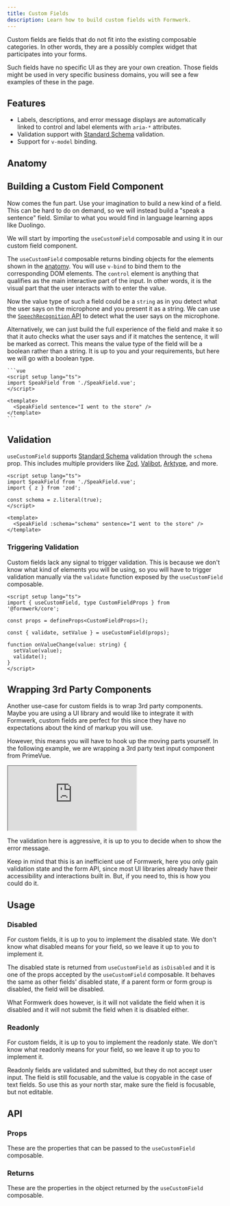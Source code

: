 ```yaml
---
title: Custom Fields
description: Learn how to build custom fields with Formwerk.
---
```



Custom fields are fields that do not fit into the existing composable categories. In other words, they are a possibly complex widget that participates into your forms.

Such fields have no specific UI as they are your own creation. Those fields might be used in very specific business domains, you will see a few examples of these in the page.

## Features

- Labels, descriptions, and error message displays are automatically linked to control and label elements with `aria-*` attributes.
- Validation support with [Standard Schema](https://github.com/standard-schema/standard-schema) validation.
- Support for `v-model` binding.

## Anatomy

<AnatomyCanvas>
  <AnatomyCustomField />
</AnatomyCanvas>

## Building a Custom Field Component

Now comes the fun part. Use your imagination to build a new kind of a field. This can be hard to do on demand, so we will instead build a "speak a sentence" field. Similar to what you would find in language learning apps like Duolingo.

We will start by importing the `useCustomField` composable and using it in our custom field component.

The `useCustomField` composable returns binding objects for the elements shown in the [anatomy](#anatomy). You will use `v-bind` to bind them to the corresponding DOM elements. The `control` element is anything that qualifies as the main interactive part of the input. In other words, it is the visual part that the user interacts with to enter the value.

Now the value type of such a field could be a `string` as in you detect what the user says on the microphone and you present it as a string. We can use the [`SpeechRecognition` API](https://developer.mozilla.org/en-US/docs/Web/API/Web_Speech_API/Using_the_Web_Speech_API) to detect what the user says on the microphone.

Alternatively, we can just build the full experience of the field and make it so that it auto checks what the user says and if it matches the sentence, it will be marked as correct. This means the value type of the field will be a boolean rather than a string. It is up to you and your requirements, but here we will go with a boolean type.

<MdxRepl client:load preview-size="lg">
  <div slot="SpeakField.vue">
    <SpeechCustomField />
  </div>

  <div slot="App.vue">

    ```vue
    <script setup lang="ts">
    import SpeakField from './SpeakField.vue';
    </script>

    <template>
      <SpeakField sentence="I went to the store" />
    </template>
    ```

  </div>

</MdxRepl>

## Validation

`useCustomField` supports [Standard Schema](https://github.com/standard-schema/standard-schema) validation through the `schema` prop. This includes multiple providers like [Zod](https://zod.dev/), [Valibot](https://valibot.dev/), [Arktype](https://arktype.dev/), and more.

<MdxRepl client:load preview-size="lg">

<div slot="!SpeakField.vue">
  <SpeechCustomField />
</div>

<div slot="App.vue">

```vue
<script setup lang="ts">
import SpeakField from './SpeakField.vue';
import { z } from 'zod';

const schema = z.literal(true);
</script>

<template>
  <SpeakField :schema="schema" sentence="I went to the store" />
</template>
```

</div>

</MdxRepl>

### Triggering Validation

Custom fields lack any signal to trigger validation. This is because we don't know what kind of elements you will be using, so you will have to trigger validation manually via the `validate` function exposed by the `useCustomField` composable.

```vue
<script setup lang="ts">
import { useCustomField, type CustomFieldProps } from '@formwerk/core';

const props = defineProps<CustomFieldProps>();

const { validate, setValue } = useCustomField(props);

function onValueChange(value: string) {
  setValue(value);
  validate();
}
</script>
```

## Wrapping 3rd Party Components

Another use-case for custom fields is to wrap 3rd party components. Maybe you are using a UI library and would like to integrate it with Formwerk, custom fields are perfect for this since they have no expectations about the kind of markup you will use.

However, this means you will have to hook up the moving parts yourself. In the following example, we are wrapping a 3rd party text input component from PrimeVue.

<iframe
  loading="lazy"
  src="https://stackblitz.com/edit/vitejs-vite-sfck9h7b?ctl=1&embed=1&file=src%2Fcomponents%2FInputText.vue&hideNavigation=1"
></iframe>

The validation here is aggressive, it is up to you to decide when to show the error message.

Keep in mind that this is an inefficient use of Formwerk, here you only gain validation state and the form API, since most UI libraries already have their accessibility and interactions built in. But, if you need to, this is how you could do it.

## Usage

### Disabled

For custom fields, it is up to you to implement the disabled state. We don't know what disabled means for your field, so we leave it up to you to implement it.

The disabled state is returned from `useCustomField` as `isDisabled` and it is one of the props accepted by the `useCustomField` composable. It behaves the same as other fields' disabled state, if a parent form or form group is disabled, the field will be disabled.

What Formwerk does however, is it will not validate the field when it is disabled and it will not submit the field when it is disabled either.

### Readonly

For custom fields, it is up to you to implement the readonly state. We don't know what readonly means for your field, so we leave it up to you to implement it.

Readonly fields are validated and submitted, but they do not accept user input. The field is still focusable, and the value is copyable in the case of text fields. So use this as your north star, make sure the field is focusable, but not editable.

## API

### Props

These are the properties that can be passed to the `useCustomField` composable.

<MdxTableAPI typeName="CustomFieldProps" />

### Returns

These are the properties in the object returned by the `useCustomField` composable.

<MdxTableAPI fnName="useCustomField" />
